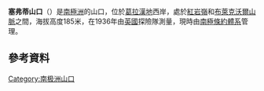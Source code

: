 {{Coord|68|20|S|66|57|W||display=title}}

'''塞弗蒂山口'''（{{lang-en|Safety Col}}）是[[南極洲|南極洲]]的山口，位於[[葛拉漢地|葛拉漢地]]西岸，處於[[紅岩嶺|紅岩嶺]]和[[布萊克沃爾山脈|布萊克沃爾山脈]]之間，海拔高度185米，在1936年由[[英國|英國]]探險隊測量，現時由[[南極條約體系|南極條約體系]]管理。

==參考資料==
{{usgs-gazetteer}}

{{DEFAULTSORT:Safety Col}}
[[Category:南极洲山口|Category:南极洲山口]]


{{FallièresCoast-geo-stub}}
